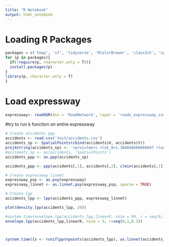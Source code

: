 ```yaml
---
title: "R Notebook"
output: html_notebook
---
```



# Loading R Packages

```r
packages = c('tmap', 'sf', 'tidyverse', 'RColorBrewer', 'classInt', 'spatstat', 'rgdal', 'maptools', 'rgeos')
for (p in packages){
  if(!require(p, character.only = T)){
  install.packages(p)
}
library(p, character.only = T)
}
```

# Load expressway
```r
expressway<- readOGR(dsn = 'RoadNetwork', layer = 'roads_expressway_simplified')
```


#try to run k function on entire expressway
```r
# Create accidents ppp
accidents <- read.csv('test/accidents.csv')
accidents_sp <- SpatialPoints(cbind(accidents$X, accidents$Y))
proj4string(accidents_sp) <- '+proj=tmerc +lat_0=1.366666666666667 +lon_0=103.8333333333333 +k=1 +x_0=28001.642 +y_0=38744.572 +ellps=WGS84 +units=m +no_defs '
#accidents_sp <- as(accidents, 'SpatialPoints')
accidents_ppp <- as.ppp(accidents_sp)

accidents_ppp <- ppp(accidents[,1], accidents[,2], c(min(accidents[,1]), max(accidents[,1])), c(min(accidents[,2]), max(accidents[,2])))

# Create expressway linnet 
expressway_psp <- as.psp(expressway)
expressway_linnet <- as.linnet.psp(expressway_psp, sparse = TRUE)

# Create lpp
accidents_lpp <- lpp(accidents_ppp, expressway_linnet)

plot(density.lpp(accidents_lpp, 20))

#system.time(envelope.lpp(accidents_lpp,linearK, nsim = 99, r = seq(0,1,by=0.20)))
envelope.lpp(accidents_lpp,linearK, nsim = 3, r=seq(0,1,0.2))



system.time({s <- runiflpp(npoints(accidents_lpp), as.linnet(accidents_lpp)); linearK(s, r=seq(0,2,by=0.20))})
```